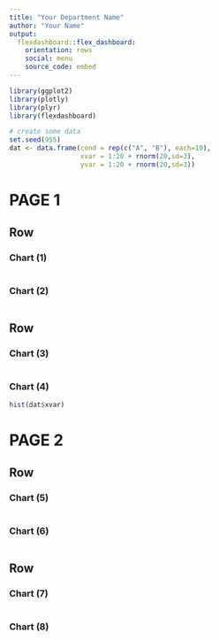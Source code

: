 ```yaml
---
title: "Your Department Name"
author: "Your Name"
output: 
  flexdashboard::flex_dashboard:
    orientation: rows
    social: menu
    source_code: embed
---
```


```r
library(ggplot2)
library(plotly)
library(plyr)
library(flexdashboard)

# create some data
set.seed(955)
dat <- data.frame(cond = rep(c("A", "B"), each=10),
                  xvar = 1:20 + rnorm(20,sd=3),
                  yvar = 1:20 + rnorm(20,sd=3))
```

PAGE 1
=======================================================================

Row
-----------------------------------------------------------------------

### Chart (1)

```r

```


### Chart (2)

```r

```

Row
-----------------------------------------------------------------------

### Chart (3)

```r

```

### Chart (4)

```r
hist(dat$xvar)
```

PAGE 2
=======================================================================

Row
-----------------------------------------------------------------------

### Chart (5)

```r

```

### Chart (6)

```r

```

Row
-----------------------------------------------------------------------

### Chart (7)

```r

```

### Chart (8)

```r

```
